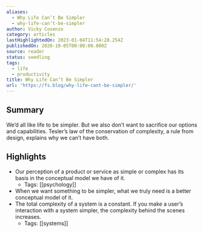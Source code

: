 ```yaml
---
aliases:
  - Why Life Can’t Be Simpler
  - why-life-can’t-be-simpler
author: Vicky Cosenzo
category: articles
lastHighlightedOn: 2023-01-04T11:54:28.254Z
publishedOn: 2020-10-05T00:00:00.000Z
source: reader
status: seedling
tags:
  - life
  - productivity
title: Why Life Can’t Be Simpler
url: 'https://fs.blog/why-life-cant-be-simpler/'
---
```

## Summary

We’d all like life to be simpler. But we also don’t want to sacrifice our options and capabilities. Tesler’s law of the conservation of complexity, a rule from design, explains why we can’t have both.

## Highlights

- Our perception of a product or service as simple or complex has its basis in the conceptual model we have of it.
    - Tags: [[psychology]]
- When we want something to be simpler, what we truly need is a better conceptual model of it.
- The total complexity of a system is a constant. If you make a user’s interaction with a system simpler, the complexity behind the scenes increases.
    - Tags: [[systems]]
